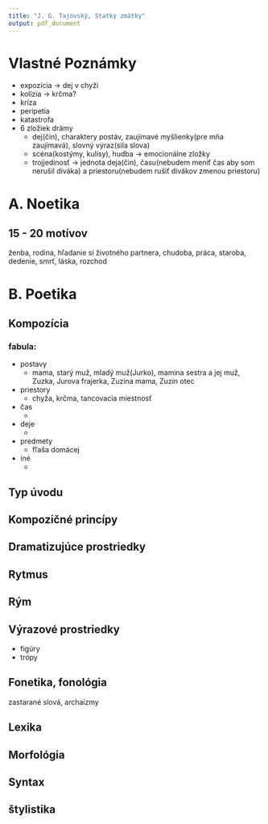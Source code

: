 ```yaml
---
title: "J. G. Tajovský, Statky zmätky"
output: pdf_document
---
```


# Vlastné Poznámky
- expozícia -> dej v chyži
- kolízia -> krčma?
- kríza
- peripetia
- katastrofa
- 6 zložiek drámy
    - dej(čin), charaktery postáv, zaujímavé myšlienky(pre mňa zaujímavá), slovný výraz(sila slova)
    - scéna(kostýmy, kulisy), hudba -> emocionálne zložky
    - trojjedinosť -> jednota deja(čin), času(nebudem meniť čas aby som nerušil diváka) a priestoru(nebudem rušiť divákov zmenou priestoru)

# A. Noetika

## 15 - 20 motívov
ženba, rodina, hľadanie si životného partnera, chudoba, práca, staroba, dedenie, smrť, láska, rozchod

# B. Poetika

## Kompozícia

### fabula:
- postavy
    - mama, starý muž, mladý muž(Jurko), mamina sestra a jej muž, Zuzka, Jurova frajerka, Zuzina mama, Zuzin otec 
- priestory
    - chyža, krčma, tancovacia miestnosť
- čas
    -  
- deje
    - 
- predmety
    - fľaša domácej
- iné
    -

## Typ úvodu

## Kompozičné princípy

## Dramatizujúce prostriedky

## Rytmus

## Rým

## Výrazové prostriedky
- figúry
- trópy

## Fonetika, fonológia
zastarané slová, archaizmy

## Lexika

## Morfológia

## Syntax

## štylistika
